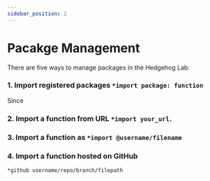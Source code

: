 ```yaml
---
sidebar_position: 2
---
```


# Pacakge Management

There are five ways to manage packages in the Hedgehog Lab:

### 1. Import registered packages `*import package: function`

Since 

### 2. Import a function from URL `*import your_url`.

### 3. Import a function as `*import @username/filename`

### 4. Import a function hosted on GitHub 

`*github username/repo/branch/filepath`